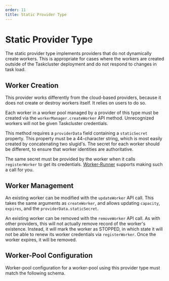 ```yaml
---
order: 11
title: Static Provider Type
---
```


# Static Provider Type

The static provider type implements providers that do not dynamically create workers.
This is appropriate for cases where the workers are created outside of the Taskcluster deployment and do not respond to changes in task load.

## Worker Creation

This provider works differently from the cloud-based providers, because it does not create or destroy workers itself.
It relies on users to do so.

Each worker in a worker pool managed by a provider of this type must be created via the `workerManager.createWorker` API method.
Unrecognized workers will not be given Taskcluster credentials.

This method requires a `providerData` field containing a `staticSecret` property.
This property must be a 44-character string, which is most easily created by concatenating two slugid's.
The secret for each worker should be different, to ensure that worker identities are authoritative.

The same secret must be provided by the worker when it calls `registerWorker` to get its credentials.
[Worker-Runner](/docs/reference/workers/worker-runner) supports making such a call for you.

## Worker Management

An existing worker can be modified with the `updateWorker` API call.
This takes the same arguments as `createWorker`, and allows updating `capacity`, `expires`, and the `providerData.staticSecret`.

An existing worker can be removed with the `removeWorker` API call.
As with other providers, this will not actually remove record of the worker's existence.
Instead, it will mark the worker as STOPPED, in which state it will not be able to renew its worker credentials via `registerWorker`.
Once the worker expires, it will be removed.

## Worker-Pool Configuration

Worker-pool configuration for a worker-pool using this provider type must match the following schema.

<SchemaTable schema="/schemas/worker-manager/v1/config-static.json#" />
